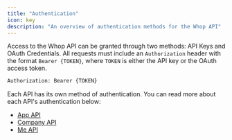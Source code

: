 ```yaml
---
title: "Authentication"
icon: key
description: "An overview of authentication methods for the Whop API"
---
```


Access to the Whop API can be granted through two methods: API Keys and OAuth Credentials. All requests must include an `Authorization` header with the format `Bearer {TOKEN}`, where `TOKEN` is either the API key or the OAuth access token.

```bash
Authorization: Bearer {TOKEN}
```

Each API has its own method of authentication. You can read more about each API's authentication below:

- [App API](/api-reference/v5/apps/overview)
- [Company API](/api-reference/v5/company/overview)
- [Me API](/api-reference/v5/me/overview)
